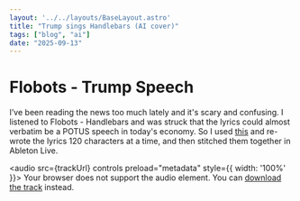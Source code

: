 ```yaml
---
layout: '../../layouts/BaseLayout.astro'
title: "Trump sings Handlebars (AI cover)"
tags: ["blog", "ai"]
date: "2025-09-13"
---
```


<DummyComponent />


# Flobots - Trump Speech 

I’ve been reading the news too much lately and it's scary and confusing. I listened to Flobots - Handlebars and was struck that the lyrics could almost verbatim be a POTUS speech in today's economy. So I used [this](https://theaivoicegenerator.com/trump-ai-voice/?selected_voice_id=f2a759a898f449e58bfbb4af37d1dc06#fmtts_3476) and re-wrote the lyrics 120 characters at a time, and then stitched them together in Ableton Live.

<audio src={trackUrl} controls preload="metadata" style={{ width: '100%' }}>
  Your browser does not support the audio element. You can
  <a href={trackUrl}>download the track</a> instead.
</audio>